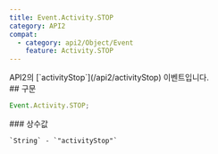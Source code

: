 ```yaml
---
title: Event.Activity.STOP
category: API2
compat:
  - category: api2/Object/Event
    feature: Activity.STOP
---
```


<Section>
  API2의 [`activityStop`](/api2/activityStop) 이벤트입니다.
</Section>
<Section>
  ## 구문

  ~~~js
  Event.Activity.STOP;
  ~~~

  <Section>
    ### 상수값

    `String` - `"activityStop"`
  </Section>
</Section>